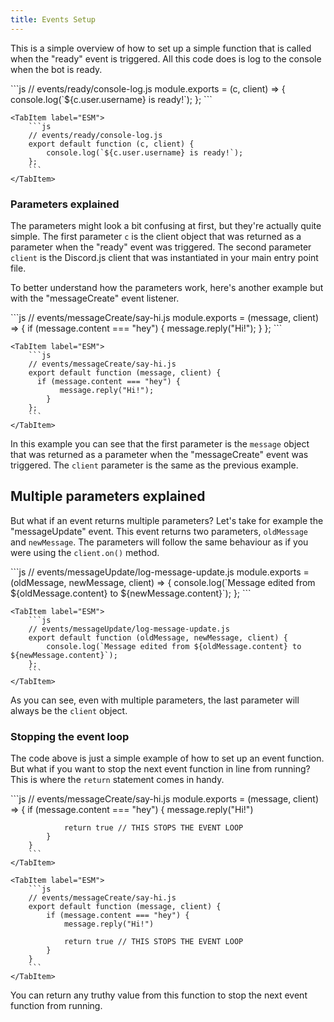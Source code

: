 ```yaml
---
title: Events Setup
---
```



This is a simple overview of how to set up a simple function that is called when the "ready" event is triggered. All this code does is log to the console when the bot is ready.

<Tabs>
    <TabItem label="CommonJS">
        ```js
        // events/ready/console-log.js
        module.exports = (c, client) => {
            console.log(`${c.user.username} is ready!`);
        };
        ```
    </TabItem>
    
    <TabItem label="ESM">
        ```js
        // events/ready/console-log.js
        export default function (c, client) {
            console.log(`${c.user.username} is ready!`);
        };
        ```
    </TabItem>
</Tabs>

### Parameters explained

The parameters might look a bit confusing at first, but they're actually quite simple. The first parameter `c` is the client object that was returned as a parameter when the "ready" event was triggered. The second parameter `client` is the Discord.js client that was instantiated in your main entry point file.

To better understand how the parameters work, here's another example but with the "messageCreate" event listener.

<Tabs>
    <TabItem label="CommonJS">
        ```js
        // events/messageCreate/say-hi.js
        module.exports = (message, client) => {
          if (message.content === "hey") {
               message.reply("Hi!");
            }
        };
        ```
    </TabItem>
    
    <TabItem label="ESM">
        ```js
        // events/messageCreate/say-hi.js
        export default function (message, client) {
          if (message.content === "hey") {
               message.reply("Hi!");
            }
        };
        ```
    </TabItem>
</Tabs>

In this example you can see that the first parameter is the `message` object that was returned as a parameter when the "messageCreate" event was triggered. The `client` parameter is the same as the previous example.

## Multiple parameters explained

But what if an event returns multiple parameters? Let's take for example the "messageUpdate" event. This event returns two parameters, `oldMessage` and `newMessage`. The parameters will follow the same behaviour as if you were using the `client.on()` method.

<Tabs>
    <TabItem label="CommonJS">
        ```js
        // events/messageUpdate/log-message-update.js
        module.exports = (oldMessage, newMessage, client) => {
            console.log(`Message edited from ${oldMessage.content} to ${newMessage.content}`);
        };
        ```
    </TabItem>

    <TabItem label="ESM">
        ```js
        // events/messageUpdate/log-message-update.js
        export default function (oldMessage, newMessage, client) {
            console.log(`Message edited from ${oldMessage.content} to ${newMessage.content}`);
        };
        ```
    </TabItem>
</Tabs>

As you can see, even with multiple parameters, the last parameter will always be the `client` object.

### Stopping the event loop

The code above is just a simple example of how to set up an event function. But what if you want to stop the next event function in line from running? This is where the `return` statement comes in handy.

<Tabs>
    <TabItem label="CommonJS">
        ```js
        // events/messageCreate/say-hi.js
        module.exports = (message, client) => {
            if (message.content === "hey") {
                message.reply("Hi!")

                return true // THIS STOPS THE EVENT LOOP
            }
        }
        ```
    </TabItem>

    <TabItem label="ESM">
        ```js
        // events/messageCreate/say-hi.js
        export default function (message, client) {
            if (message.content === "hey") {
                message.reply("Hi!")

                return true // THIS STOPS THE EVENT LOOP
            }
        }
        ```
    </TabItem>
</Tabs>

You can return any truthy value from this function to stop the next event function from running.
